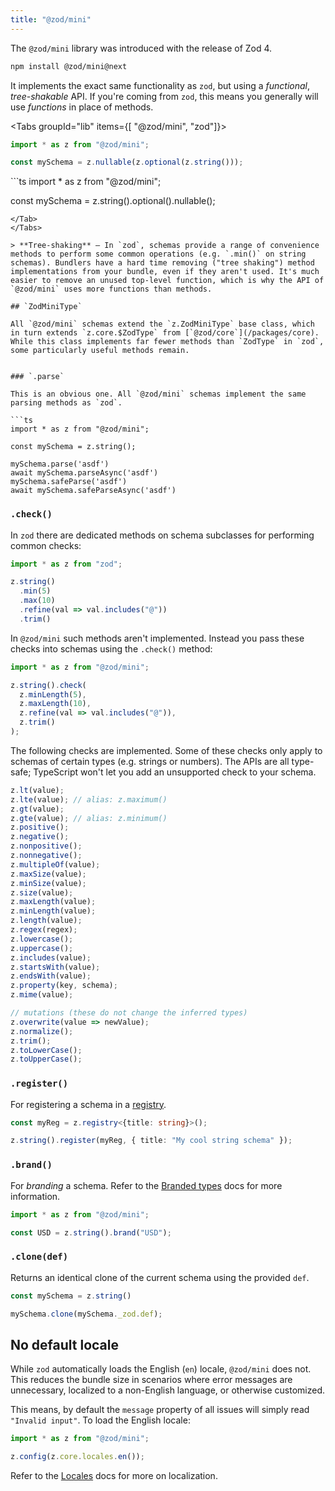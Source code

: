 ```yaml
---
title: "@zod/mini"
---
```



The `@zod/mini` library was introduced with the release of Zod 4. 

```sh
npm install @zod/mini@next
```

It implements the exact same functionality as `zod`, but using a *functional*, *tree-shakable* API. If you're coming from `zod`, this means you generally will use *functions* in place of methods.

<Tabs groupId="lib" items={[ "@zod/mini", "zod"]}>
<Tab value="@zod/mini">
```ts
import * as z from "@zod/mini";

const mySchema = z.nullable(z.optional(z.string()));
```
</Tab>
<Tab value="zod">
```ts
import * as z from "@zod/mini";

const mySchema = z.string().optional().nullable();
```
</Tab>
</Tabs>

> **Tree-shaking** — In `zod`, schemas provide a range of convenience methods to perform some common operations (e.g. `.min()` on string schemas). Bundlers have a hard time removing ("tree shaking") method implementations from your bundle, even if they aren't used. It's much easier to remove an unused top-level function, which is why the API of `@zod/mini` uses more functions than methods.

## `ZodMiniType`

All `@zod/mini` schemas extend the `z.ZodMiniType` base class, which in turn extends `z.core.$ZodType` from [`@zod/core`](/packages/core). While this class implements far fewer methods than `ZodType` in `zod`, some particularly useful methods remain.


### `.parse`

This is an obvious one. All `@zod/mini` schemas implement the same parsing methods as `zod`.

```ts
import * as z from "@zod/mini";

const mySchema = z.string();

mySchema.parse('asdf')
await mySchema.parseAsync('asdf')
mySchema.safeParse('asdf')
await mySchema.safeParseAsync('asdf')
```

### `.check()`

In `zod` there are dedicated methods on schema subclasses for performing common checks:

```ts
import * as z from "zod";

z.string()
  .min(5)
  .max(10)
  .refine(val => val.includes("@"))
  .trim()
```

In `@zod/mini` such methods aren't implemented. Instead you pass these checks into schemas using the `.check()` method:

```ts
import * as z from "@zod/mini";

z.string().check(
  z.minLength(5), 
  z.maxLength(10),
  z.refine(val => val.includes("@")),
  z.trim()
);
```

The following checks are implemented. Some of these checks only apply to schemas of certain types (e.g. strings or numbers). The APIs are all type-safe; TypeScript won't let you add an unsupported check to your schema.

```ts
z.lt(value);
z.lte(value); // alias: z.maximum()
z.gt(value);
z.gte(value); // alias: z.minimum()
z.positive();
z.negative();
z.nonpositive();
z.nonnegative();
z.multipleOf(value);
z.maxSize(value);
z.minSize(value);
z.size(value);
z.maxLength(value);
z.minLength(value);
z.length(value);
z.regex(regex);
z.lowercase();
z.uppercase();
z.includes(value);
z.startsWith(value);
z.endsWith(value);
z.property(key, schema);
z.mime(value);

// mutations (these do not change the inferred types)
z.overwrite(value => newValue);
z.normalize();
z.trim();
z.toLowerCase();
z.toUpperCase();
```

### `.register()`

For registering a schema in a [registry](/metadata#registries).

```ts
const myReg = z.registry<{title: string}>();

z.string().register(myReg, { title: "My cool string schema" });
```

### `.brand()`

For *branding* a schema. Refer to the [Branded types](/api#branded-types) docs for more information.

```ts
import * as z from "@zod/mini";

const USD = z.string().brand("USD");
```


### `.clone(def)`

Returns an identical clone of the current schema using the provided `def`.

```ts
const mySchema = z.string()

mySchema.clone(mySchema._zod.def);
```

## No default locale

While `zod` automatically loads the English (`en`) locale, `@zod/mini` does not. This reduces the bundle size in scenarios where error messages are unnecessary, localized to a non-English language, or otherwise customized.

This means, by default the `message` property of all issues will simply read `"Invalid input"`. To load the English locale:

```ts
import * as z from "@zod/mini";

z.config(z.core.locales.en());
```

Refer to the [Locales](/error-customization#internationalization) docs for more on localization.
